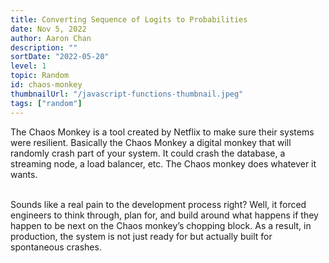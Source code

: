 ```yaml
---
title: Converting Sequence of Logits to Probabilities
date: Nov 5, 2022
author: Aaron Chan
description: ""
sortDate: "2022-05-20"
level: 1
topic: Random
id: chaos-monkey
thumbnailUrl: "/javascript-functions-thumbnail.jpeg"
tags: ["random"]
---
```


The Chaos Monkey is a tool created by Netflix to make sure their systems were resilient. Basically the Chaos Monkey a digital monkey that will randomly crash part of your system. It could crash the database, a streaming node, a load balancer, etc. The Chaos monkey does whatever it wants.

<br />
Sounds like a real pain to the development process right? Well, it forced engineers
to think through, plan for, and build around what happens if they happen to be next
on the Chaos monkey’s chopping block. As a result, in production, the system is not
just ready for but actually built for spontaneous crashes.
